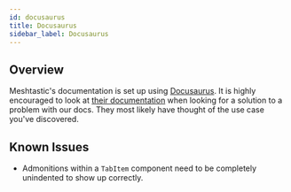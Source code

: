 ```yaml
---
id: docusaurus
title: Docusaurus
sidebar_label: Docusaurus
---
```


## Overview

Meshtastic's documentation is set up using [Docusaurus](https://docusaurus.io). It is highly encouraged to look at [their documentation](https://docusaurus.io/docs) when looking for a solution to a problem with our docs. They most likely have thought of the use case you've discovered.

## Known Issues

- Admonitions within a `TabItem` component need to be completely unindented to show up correctly.
